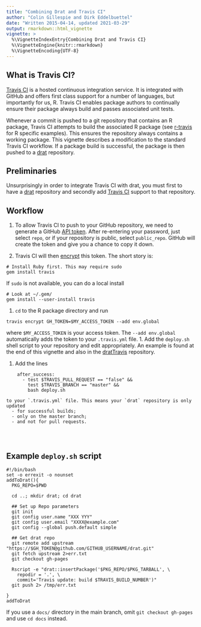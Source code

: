 ```yaml
---
title: "Combining Drat and Travis CI"
author: "Colin Gillespie and Dirk Eddelbuettel"
date: "Written 2015-04-14, updated 2021-03-29"
output: rmarkdown::html_vignette
vignette: >
  %\VignetteIndexEntry{Combining Drat and Travis CI}
  %\VignetteEngine{knitr::rmarkdown}
  %\VignetteEncoding{UTF-8}
---
```

  

## What is Travis CI?

[Travis CI](https://travis-ci.org/) is a hosted continuous integration service. 
It is integrated with GitHub and offers first class support for a number of languages, 
but importantly for us, R. 
Travis CI enables package authors to continually ensure their package always build and
passes associated unit tests. 

Whenever a commit is pushed to a git repository that contains an R package, 
Travis CI attempts to build the associated R package (see 
[r-travis](https://github.com/craigcitro/r-travis) for R specific examples).
This ensures the repository 
always contains a working package. This vignette describes a modification to the standard
Travis CI workflow. If a package build is successful, the package is then
pushed to a [drat](http://dirk.eddelbuettel.com/code/drat.html) repository.


## Preliminaries

Unsurprisingly in order to integrate Travis CI with drat, you must first to have a 
[drat](https://github.com/eddelbuettel/drat) repository and secondly add 
[Travis CI](https://github.com/craigcitro/r-travis) support to that repository.


## Workflow

1. To allow Travis CI to push to your GitHub repository, we need to 
generate a GitHub [API token](https://github.com/settings/tokens/new).
After re-entering your password, just select `repo`, or
if your repository is public, select `public_repo`. GitHub will create the token 
and give you a chance to copy it down.

1. Travis CI will then [encrypt](http://docs.travis-ci.com/user/encryption-keys/) this token. 
The short story is:
```
# Install Ruby first. This may require sudo
gem install travis
```
If `sudo` is not available, you can do a local install
```
# Look at ~/.gem/
gem install --user-install travis
```
1. `cd` to the R package directory and run
```
travis encrypt GH_TOKEN=$MY_ACCESS_TOKEN --add env.global
```
where `$MY_ACCESS_TOKEN` is your access token. The `--add env.global` automatically adds the token to your `.travis.yml` file.
1. Add the `deploy.sh` shell script to your repository and edit appropriately. An example
is found at the end of this vignette and also in the 
[dratTravis](https://github.com/csgillespie/dratTravis) repository.

1. Add the lines
```
    after_success:
      - test $TRAVIS_PULL_REQUEST == "false" && 
        test $TRAVIS_BRANCH == "master" && 
        bash deploy.sh
```
    to your `.travis.yml` file. This means your `drat` repository is only updated
      - for successful builds;
      - only on the master branch;
      - and not for pull requests.
      
      
      
## Example `deploy.sh` script

```
#!/bin/bash
set -o errexit -o nounset
addToDrat(){
  PKG_REPO=$PWD

  cd ..; mkdir drat; cd drat

  ## Set up Repo parameters
  git init
  git config user.name "XXX YYY"
  git config user.email "XXXX@example.com"
  git config --global push.default simple

  ## Get drat repo
  git remote add upstream "https://$GH_TOKEN@github.com/GITHUB_USERNAME/drat.git"
  git fetch upstream 2>err.txt
  git checkout gh-pages

  Rscript -e "drat::insertPackage('$PKG_REPO/$PKG_TARBALL', \
    repodir = '.', \
    commit='Travis update: build $TRAVIS_BUILD_NUMBER')"
  git push 2> /tmp/err.txt

}
addToDrat
```

If you use a `docs/` directory in the main branch, omit `git checkout
gh-pages` and use `cd docs` instead.

